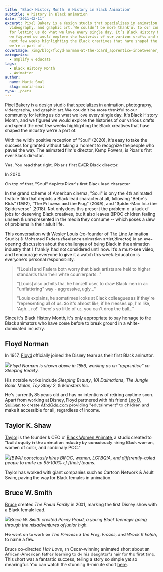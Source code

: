 ```yaml
---
title: "Black History Month: A History in Black Animation"
subtitle: A history in Black animation
date: "2021-02-11"
excerpt: Pixel Bakery is a design studio that specializes in animation, photography,
  videography, and graphic art. We couldn’t be more thankful to our community
  for letting us do what we love every single day. It’s Black History Month, and
  we figured we would explore the histories of our various crafts and spend the
  next few weeks highlighting the Black creatives that have shaped the industry
  we’re a part of.
coverImage: /img/blog/floyd-norman-at-the-board_apprentice-inbetweener_sleeping-beauty-1956_custom-66ced25d3ba90b55cb5392e8dbc58abda163e141-s1600-c85-800x517.jpg
categories:
  - amplify & educate
tags:
  - Black History Month
  - Animation
author:
  name: Maria Smal
  slug: maria-smal
type: _posts
---
```


Pixel Bakery is a design studio that specializes in animation, photography, videography, and graphic art. We couldn't be more thankful to our community for letting us do what we love every single day. It's Black History Month, and we figured we would explore the histories of our various crafts and spend the next few weeks highlighting the Black creatives that have shaped the industry we're a part of.

With the wildly positive reception of "Soul" (2020), it's easy to take the success for granted without taking a moment to recognize the people who paved the way. The animated film's director, Kemp Powers, is Pixar's first ever Black director.

Yes. You read that right. Pixar's first EVER Black director.

In 2020.

On top of that, "Soul" depicts Pixar's first Black lead character.

In the grand scheme of American cinema, "Soul" is only the 4th animated feature film that depicts a Black lead character at all, following "Bebe's Kids" (1992), "The Princess and the Frog" (2009), and "Spider-Man Into the Spiderverse" (2018). Not only does this present the problem of a lack of jobs for deserving Black creatives, but it also leaves BIPOC children feeling unseen & unrepresented in the media they consume -- which poses a slew of problems in their adult life.

This [conversation](https://www.cartoonbrew.com/artist-rights/the-challenges-of-being-black-in-the-animation-industry-video-discussion-193165.html) with Wesley Louis (co-founder of The Line Animation Studio) & Mohamed Fadera (freelance animation artist/director) is an eye-opening discussion about the challenges of being Black in the animation industry that I, frankly, had not considered until now. It's a must-see video, and I encourage everyone to give it a watch this week. Education is everyone's personal responsibility.

> "[Louis] and Fadera both worry that black artists are held to higher standards than their white counterparts..."
>
> "[Louis] also admits that he himself used to draw Black men in an "unflattering" way - aggressive, ugly..."
>
> "Louis explains, he sometimes looks at Black colleagues as if they're "representing all of us. So it's almost like, if he messes up, I'm like, 'Agh... no!' There's so little of us, you can't drop the ball..."

Since it's Black History Month, it's only appropriate to pay homage to the Black animators who have come before to break ground in a white-dominated industry.

## Floyd Norman

In 1957, [Floyd](https://en.wikipedia.org/wiki/Floyd_Norman) officially joined the Disney team as their first Black animator.

![](https://cdn.pixelbakery.com/img/blog/floyd-norman-at-the-board_apprentice-inbetweener_sleeping-beauty-1956_custom-66ced25d3ba90b55cb5392e8dbc58abda163e141-s1600-c85-800x517.jpg)_Floyd Norman is shown above in 1956, working as an “apprentice” on Sleeping Beauty._

His notable works include _Sleeping Beauty_, _101 Dalmatians_, _The Jungle Book_, _Mulan_, _Toy Story 2_, & _Monsters Inc_.

He's currently 85 years old and has no intentions of retiring anytime soon. Apart from working at Disney, Floyd partnered with his friend [Leo D. Sullivan](https://www.imdb.com/name/nm0838214/) to create [AfroKids.com](https://afrokids.com/leodsullivan.html) providing "edutainment" to children and make it accessible for all, regardless of income.

## Taylor K. Shaw

[Taylor](https://taylorkshaw.com/) is the founder & CEO of [Black Women Animate](https://www.bwastudios.com/), a studio created to "build equity in the animation industry by consciously hiring Black women, women of color, and nonbinary POC."

![](https://cdn.pixelbakery.com/img/blog/Screen-Shot-2021-02-09-at-1.03.29-PM-800x404.jpg)_[BWA] consciously hires BIPOC, women, LGTBQIA, and differently-abled people to make up 95-100% of [their] teams._

Taylor has worked with giant companies such as Cartoon Network & Adult Swim, paving the way for Black females in animation.

## Bruce W. Smith

[Bruce](https://en.wikipedia.org/wiki/Bruce_W._Smith) created _The Proud Family_ in 2001, marking the first Disney show with a Black female lead.

![](https://cdn.pixelbakery.com/img/blog/Bruce_W._Smith.jpg)_Bruce W. Smith created Penny Proud, a young Black teenager going through the misadventures of junior high._

He went on to work on _The Princess & the Frog_, _Frozen_, and _Wreck It Ralph_, to name a few.

Bruce co-directed _Hair Love_, an Oscar-winning animated short about an African-American father learning to do his daughter's hair for the first time. This short was a fantastic success, telling a story so simple yet so meaningful. You can watch the stunning 6-minute short [here](https://www.youtube.com/watch?v=kNw8V_Fkw28).
